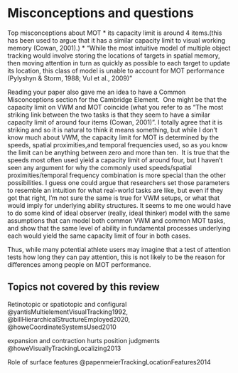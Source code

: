 # Misconceptions and questions

Top misconceptions about MOT
* its capacity limit is around 4 items.(this has been used to argue that it has a similar capacity limit to visual working memory (Cowan, 2001).)
* "While the most intuitive model of multiple object tracking would involve storing the locations of targets in spatial memory, then moving attention in turn as quickly as possible to each target to update its location, this class of model is unable to account for MOT performance (Pylyshyn & Storm, 1988; Vul et al., 2009)"

Reading your paper also gave me an idea to have a Common Misconceptions section for the Cambridge Element.  One might be that the capacity limit on VWM and MOT coincide (what you refer to as "The most striking link between the two tasks is that they seem to have a similar capacity limit of around four items (Cowan, 2001)". I totally agree that it is striking and so it is natural to think it means something, but while I don't know much about VWM, the capacity limit for MOT is determined by the speeds, spatial proximities,and temporal frequencies used, so as you know the limit can be anything between zero and more than ten.  It is true that the speeds most often used yield a capacity limit of around four, but I haven't seen any argument for why the commonly used speeds/spatial proximities/temporal frequency combination is more special than the other possibilities. I guess one could argue that researchers set those parameters to resemble an intuition for what real-world tasks are like, but even if they got that right, I'm not sure the same is true for VWM setups, or what that would imply for underlying ability structures. It seems to me one would have to do some kind of ideal observer (really, ideal thinker) model with the same assumptions that can model both common VWM and common MOT tasks, and show that the same level of ability in fundamental processes underlying each would yield the same capacity limit of four in both cases.

Thus, while many potential athlete users may imagine that a test of attention tests how long they can pay attention, this is not likely to be the reason for differences among people on MOT performance. 

## Topics not covered by this review

Retinotopic or spatiotopic and configural @yantisMultielementVisualTracking1992, @billHierarchicalStructureEmployed2020, @howeCoordinateSystemsUsed2010

expansion and contraction hurts position judgments @howeVisuallyTrackingLocalizing2013

Role of surface features @papenmeierTrackingLocationFeatures2014
